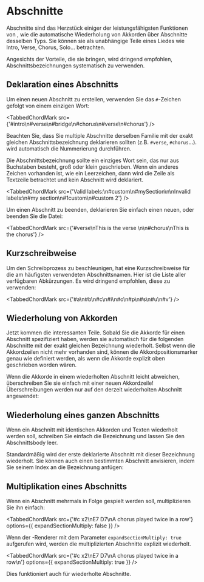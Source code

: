 
# Abschnitte

Abschnitte sind das Herzstück einiger der leistungsfähigsten Funktionen von <CM/>, wie die automatische Wiederholung von Akkorden über Abschnitte desselben Typs.
Sie können sie als unabhängige Teile eines Liedes wie Intro, Verse, Chorus, Solo... betrachten.

Angesichts der Vorteile, die sie bringen, wird dringend empfohlen, Abschnittsbezeichnungen systematisch zu verwenden.

## Deklaration eines Abschnitts

Um einen neuen Abschnitt zu erstellen, verwenden Sie das `#`-Zeichen gefolgt von einem einzigen Wort:

<TabbedChordMark src={'#intro\n#verse\n#bridge\n#chorus\n#verse\n#chorus'} />

Beachten Sie, dass Sie multiple Abschnitte derselben Familie mit der exakt gleichen Abschnittsbezeichnung deklarieren sollten (z.B. `#verse`, `#chorus`...). <CM/> wird automatisch die Nummerierung durchführen.

Die Abschnittsbezeichnung sollte ein einziges Wort sein, das nur aus Buchstaben besteht, groß oder klein geschrieben. 
Wenn ein anderes Zeichen vorhanden ist, wie ein Leerzeichen, dann wird die Zeile als Textzeile betrachtet und kein Abschnitt wird deklariert.

<TabbedChordMark src={'Valid labels:\n#custom\n#mySection\n\nInvalid labels:\n#my section\n#1custom\n#custom 2'} />

Um einen Abschnitt zu beenden, deklarieren Sie einfach einen neuen, oder beenden Sie die Datei:

<TabbedChordMark src={'#verse\nThis is the verse \n\n#chorus\nThis is the chorus'} />

## Kurzschreibweise

Um den Schreibprozess zu beschleunigen, hat <CM/> eine Kurzschreibweise für die am häufigsten verwendeten Abschnittsnamen. 
Hier ist die Liste aller verfügbaren Abkürzungen. Es wird dringend empfohlen, diese zu verwenden:

<TabbedChordMark src={'#a\n#b\n#c\n#i\n#o\n#p\n#s\n#u\n#v'} />

## Wiederholung von Akkorden

Jetzt kommen die interessanten Teile.
Sobald Sie die Akkorde für einen Abschnitt spezifiziert haben, werden sie automatisch für die folgenden Abschnitte mit der exakt gleichen Bezeichnung wiederholt.
Selbst wenn die Akkordzeilen nicht mehr vorhanden sind, können die Akkordpositionsmarker genau wie definiert werden, als wenn die Akkorde explizit oben geschrieben worden wären.

<TabbedChordMark src={data.repeat1} />

Wenn die Akkorde in einem wiederholten Abschnitt leicht abweichen, überschreiben Sie sie einfach mit einer neuen Akkordzeile!
Überschreibungen werden nur auf den derzeit wiederholten Abschnitt angewendet:

<TabbedChordMark src={data.repeat2} />

## Wiederholung eines ganzen Abschnitts

Wenn ein Abschnitt mit identischen Akkorden und Texten wiederholt werden soll, schreiben Sie einfach die Bezeichnung und lassen Sie den Abschnittsbody leer. 

<TabbedChordMark src={data.repeat3} />

Standardmäßig wird der erste deklarierte Abschnitt mit dieser Bezeichnung wiederholt. Sie können auch einen bestimmten Abschnitt anvisieren, indem Sie seinem Index an die Bezeichnung anfügen:

<TabbedChordMark src={data.repeat4} />

## Multiplikation eines Abschnitts

Wenn ein Abschnitt mehrmals in Folge gespielt werden soll, multiplizieren Sie ihn einfach:

<TabbedChordMark src={'#c x2\nE7 D7\nA chorus played twice in a row'} options={{ expandSectionMultiply: false }} />

Wenn der <CM/>-Renderer mit dem Parameter `expandSectionMultiply: true` aufgerufen wird, werden die multiplizierten Abschnitte explizit wiederholt.

<TabbedChordMark src={'#c x2\nE7 D7\nA chorus played twice in a row\n'} options={{ expandSectionMultiply: true }} />

Dies funktioniert auch für wiederholte Abschnitte.
